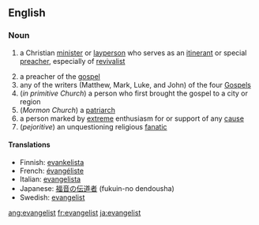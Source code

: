 ==English==

===Noun===
# {{Christianity}} a Christian [[minister]] or [[layperson]] who serves as an [[itinerant]] or special [[preacher]], especially of [[revivalist]]
# a preacher of the [[gospel]]
# any of the writers (Matthew, Mark, Luke, and John) of the four [[Gospel]]s
# (''in primitive Church'') a person who first brought the gospel to a city or region
# (''Mormon Church'') a [[patriarch]]
# a person marked by [[extreme]] enthusiasm for or support of any [[cause]]
# (''pejoritive'') an unquestioning religious [[fanatic]]

====Translations====

*Finnish: [[evankelista]]
*French: [[évangéliste]]
*Italian: [[evangelista]]
*Japanese: [[福音]]の[[伝道者]] (fukuin-no dendousha)
*Swedish: [[evangelist]]

[[ang:evangelist]]
[[fr:evangelist]]
[[ja:evangelist]]